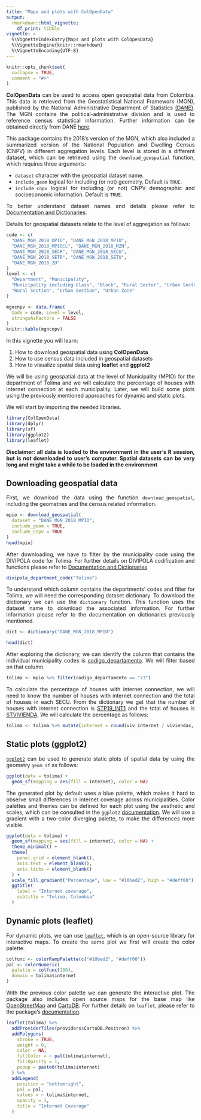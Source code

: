 ```yaml
---
title: "Maps and plots with ColOpenData"
output: 
  rmarkdown::html_vignette:
    df_print: tibble
vignette: >
  %\VignetteIndexEntry{Maps and plots with ColOpenData}
  %\VignetteEngine{knitr::rmarkdown}
  %\VignetteEncoding{UTF-8}
---
```


```r
knitr::opts_chunk$set(
  collapse = TRUE,
  comment = "#>"
)
```

::: {style="text-align: justify;"}
**ColOpenData** can be used to access open geospatial data from Colombia. This data is retrieved from the Geostatistical National Framework (MGN), published by the National Administrative Department of Statistics [(DANE)](https://www.dane.gov.co/index.php/en/). The MGN contains the political-administrative division and is used to reference census statistical information. Further information can be obtained directly from DANE [here](https://www.dane.gov.co/index.php/actualidad-dane/5454-el-dane-actualizo-el-marco-geoestadistico-nacional-a-2018).

This package contains the 2018's version of the MGN, which also included a summarized version of the National Population and Dwelling Census (CNPV) in different aggregation levels. Each level is stored in a different dataset, which can be retrieved using the `download_geospatial` function, which requires three arguments:

-   `dataset` character with the geospatial dataset name.
-   `include_geom` logical for including (or not) geometry. Default is `TRUE`.
-   `include_cnpv` logical for including (or not) CNPV demographic and socioeconomic information. Default is `TRUE`.

To better understand dataset names and details please refer to [Documentation and Dictionaries](https://epiverse-trace.github.io/ColOpenData/articles/documentation_and_dictionaries.html).

Details for geospatial datasets relate to the level of aggregation as follows:
:::

```r
code <- c(
  "DANE_MGN_2018_DPTO", "DANE_MGN_2018_MPIO",
  "DANE_MGN_2018_MPIOCL", "DANE_MGN_2018_MZN",
  "DANE_MGN_2018_SECR", "DANE_MGN_2018_SECU",
  "DANE_MGN_2018_SETR", "DANE_MGN_2018_SETU",
  "DANE_MGN_2018_ZU"
)
level <- c(
  "Department", "Municipality",
  "Municipality including Class", "Block", "Rural Sector", "Urban Sector",
  "Rural Section", "Urban Section", "Urban Zone"
)

mgncnpv <- data.frame(
  Code = code, Level = level,
  stringsAsFactors = FALSE
)
knitr::kable(mgncnpv)
```

::: {style="text-align: justify;"}
In this vignette you will learn:

1. How to download geospatial data using **ColOpenData**
2. How to use census data included in geospatial datasets
3. How to visualize spatial data using **leaflet** and **ggplot2**

We will be using geospatial data at the level of Municipality (MPIO) for the department of Tolima and we will calculate the percentage of houses with internet connection at each municipality. Later, we will build some plots using the previously mentioned approaches for dynamic and static plots.

We will start by importing the needed libraries.
:::

```r
library(ColOpenData)
library(dplyr)
library(sf)
library(ggplot2)
library(leaflet)
```

::: {style="text-align: justify;"}
**Disclaimer: all data is loaded to the environment in the user's R session, but is not downloaded to user's computer. Spatial datasets can be very long and might take a while to be loaded in the environment**
:::

## Downloading geospatial data

::: {style="text-align: justify;"}
First, we download the data using the function `download_geospatial`, including the geometries and the census related information.
:::

```r
mpio <- download_geospatial(
  dataset = "DANE_MGN_2018_MPIO",
  include_geom = TRUE,
  include_cnpv = TRUE
)
head(mpio)
```

::: {style="text-align: justify;"}
After downloading, we have to filter by the municipality code using the DIVIPOLA code for Tolima. For further details on DIVIPOLA codification and functions please refer to [Documentation and Dictionaries](https://epiverse-trace.github.io/ColOpenData/articles/documentation_and_dictionaries.html#DIVIPOLA)
:::

```r
divipola_department_code("Tolima")
```

::: {style="text-align: justify;"}
To understand which column contains the departments' codes and filter for Tolima, we will need the corresponding dataset dictionary. To download the dictionary we can use the `dictionary` function. This function uses the dataset name to download the associated information. For further information please refer to the documentation on dictionaries previously mentioned.
:::

```r
dict <- dictionary("DANE_MGN_2018_MPIO")

head(dict)
```

::: {style="text-align: justify;"}
After exploring the dictionary, we can identify the column that contains the individual municipality codes is [codigo_departamento]{.underline}. We will filter based on that column.
:::

```r
tolima <- mpio %>% filter(codigo_departamento == "73")
```

::: {style="text-align: justify;"}
To calculate the percentage of houses with internet connection, we will need to know the number of houses with internet connection and the total of houses in each SECU. From the dictionary we get that the number of houses with internet connection is [STP19_INT1]{.underline} and the total of houses is [STVIVIENDA]{.underline}. We will calculate the percentage as follows:
:::

```r
tolima <- tolima %>% mutate(internet = round(viv_internet / viviendas, 2))
```

## Static plots (ggplot2)

::: {style="text-align: justify;"}
[`ggplot2`](https://ggplot2.tidyverse.org/) can be used to generate static plots of spatial data by using the geometry `geom_sf` as follows:
:::

```r
ggplot(data = tolima) +
  geom_sf(mapping = aes(fill = internet), color = NA)
```

::: {style="text-align: justify;"}
The generated plot by default uses a blue palette, which makes it hard to observe small differences in internet coverage across municipalities. Color palettes and themes can be defined for each plot using the aesthetic and scales, which can be consulted in the `ggplot2` [documentation](https://ggplot2.tidyverse.org/reference/index.html#scales). We will use a gradient with a two-color diverging palette, to make the differences more visible.
:::

```r
ggplot(data = tolima) +
  geom_sf(mapping = aes(fill = internet), color = NA) +
  theme_minimal() +
  theme(
    panel.grid = element_blank(),
    axis.text = element_blank(),
    axis.ticks = element_blank()
  ) +
  scale_fill_gradient("Percentage", low = "#10bed2", high = "#deff00") +
  ggtitle(
    label = "Internet coverage",
    subtitle = "Tolima, Colombia"
  )
```

## Dynamic plots (leaflet)

::: {style="text-align: justify;"}
For dynamic plots, we can use [`leaflet`](https://rstudio.github.io/leaflet/), which is an open-source library for interactive maps. To create the same plot we first will create the color palette.
:::

```r
colfunc <- colorRampPalette(c("#10bed2", "#deff00"))
pal <- colorNumeric(
  palette = colfunc(100),
  domain = tolima$internet
)
```

::: {style="text-align: justify;"}
With the previous color palette we can generate the interactive plot. The package also includes open source maps for the base map like [OpenStreetMap](https://www.openstreetmap.org/#map=5/4.632/-74.299) and [CartoDB](https://carto.com/basemaps). For further details on `leaflet`, please refer to the package's [documentation](https://rstudio.github.io/leaflet/reference/index.html).
:::

```r
leaflet(tolima) %>%
  addProviderTiles(providers$CartoDB.Positron) %>%
  addPolygons(
    stroke = TRUE,
    weight = 0,
    color = NA,
    fillColor = ~ pal(tolima$internet),
    fillOpacity = 1,
    popup = paste0(tolima$internet)
  ) %>%
  addLegend(
    position = "bottomright",
    pal = pal,
    values = ~ tolima$internet,
    opacity = 1,
    title = "Internet Coverage"
  )
```
